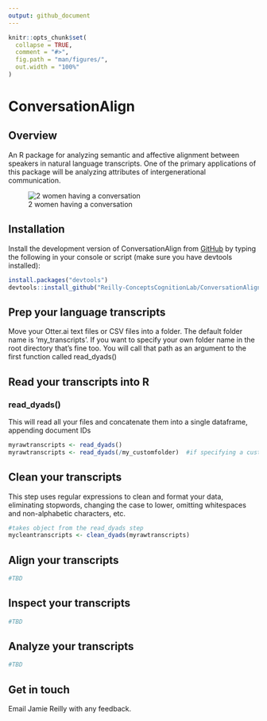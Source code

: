 ```yaml
---
output: github_document
---
```


<!-- README.md is generated from README.Rmd. Please edit that file -->

```r
knitr::opts_chunk$set(
  collapse = TRUE,
  comment = "#>",
  fig.path = "man/figures/",
  out.width = "100%"
)
```

# ConversationAlign
<!-- badges: start -->
<!-- badges: end -->

## Overview
An R package for analyzing semantic and affective alignment between speakers in natural language transcripts. One of the primary applications of this package will be analyzing attributes of intergenerational communication.

![2 women having a conversation](man/figures/agepos1.jpg)


## Installation
Install the development version of ConversationAlign from [GitHub](https://github.com/) by typing the following in your console or script (make sure you have devtools installed):

``` r
install.packages("devtools")
devtools::install_github("Reilly-ConceptsCognitionLab/ConversationAlign")
```

## Prep your language transcripts
Move your Otter.ai text files or CSV files into a folder.  The default folder name is 'my_transcripts'. If you want to specify your own folder name in the root directory that's fine too. You will call that path as an argument to the first function called read_dyads()

## Read your transcripts into R
### read_dyads()
This will read all your files and concatenate them into a single dataframe, appending document IDs
```r
myrawtranscripts <- read_dyads()
myrawtranscripts <- read_dyads(/my_customfolder)  #if specifying a custom folder path
```

## Clean your transcripts
This step uses regular expressions to clean and format your data, eliminating stopwords, changing the case to lower, omitting whitespaces and non-alphabetic characters, etc.
```r
#takes object from the read_dyads step
mycleantranscripts <- clean_dyads(myrawtranscripts)
```

## Align your transcripts
```r
#TBD
```

## Inspect your transcripts
```r
#TBD
```

## Analyze your transcripts
```r
#TBD
```

## Get in touch
Email Jamie Reilly with any feedback.

